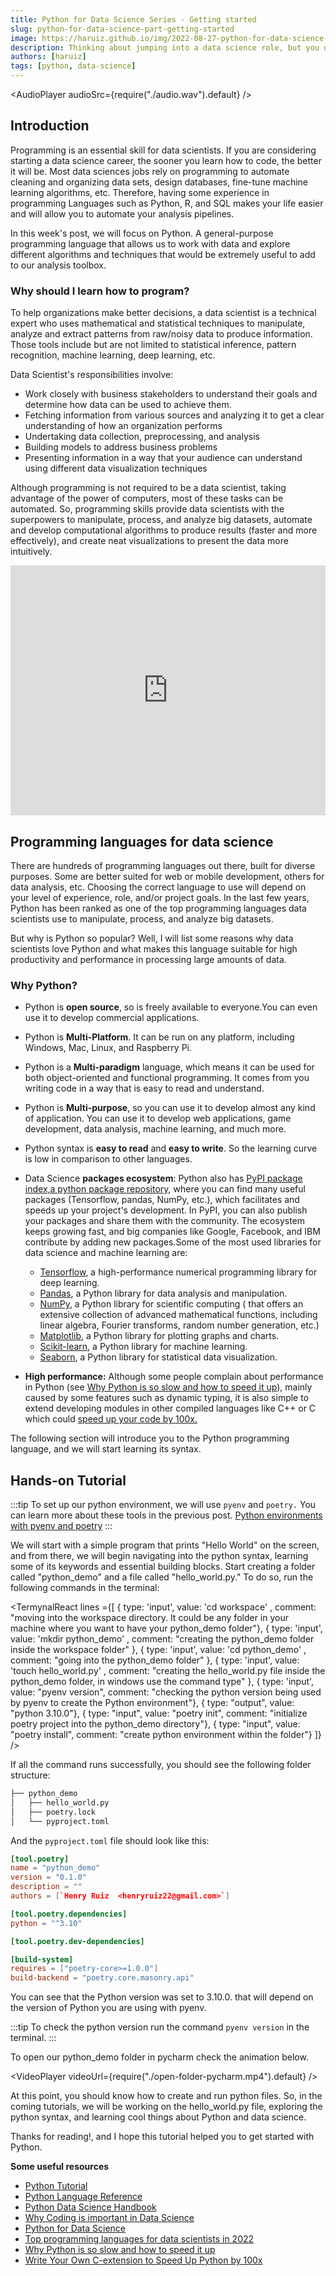 ```yaml
---
title: Python for Data Science Series - Getting started
slug: python-for-data-science-part-getting-started
image: https://haruiz.github.io/img/2022-08-27-python-for-data-science-getting-started-og-image.jpg
description: Thinking about jumping into a data science role, but you don't know why you should learn how to program and which programming language to choose? In this post, I will show you how to use python and discuss why this programming language is considered one of the top used in data science. 
authors: [haruiz]
tags: [python, data-science]
---
```



<AudioPlayer audioSrc={require("./audio.wav").default} />

<!--truncate-->


## Introduction

Programming is an essential skill for data scientists. If you are considering starting a data science career, the sooner you learn how to code, the better it will be. Most data sciences jobs rely on programming to automate cleaning and organizing data sets, design databases, fine-tune machine learning algorithms, etc. Therefore, having some experience in programming Languages such as Python, R, and SQL makes your life easier and will allow you to automate your analysis pipelines.

In this week's post, we will focus on Python. A general-purpose programming language that allows us to work with data and explore different algorithms and techniques that would be extremely useful to add to our analysis toolbox.

### Why should I learn how to program?


To help organizations make better decisions,  a data scientist is a technical expert who uses mathematical and statistical techniques to manipulate, analyze and extract patterns from raw/noisy data to produce information. Those tools include but are not limited to statistical inference, pattern recognition, machine learning, deep learning, etc. 

Data Scientist's responsibilities involve:

- Work closely with business stakeholders to understand their goals and determine how data can be used to achieve them.  
- Fetching information from various sources and analyzing it to get a clear understanding of how an organization performs
- Undertaking data collection, preprocessing, and analysis
- Building models to address business problems
-  Presenting information in a way that your audience can understand using different data visualization techniques

Although programming is not required to be a data scientist, taking advantage of the power of computers, most of these tasks can be automated. So, programming skills provide data scientists with the superpowers to manipulate, process, and analyze big datasets, automate and develop computational algorithms to produce results (faster and more effectively), and create neat visualizations to present the data more intuitively.

<iframe width="100%" height="400" src="https://www.youtube.com/embed/dU1xS07N-FA" title="YouTube video player" frameborder="0" allow="accelerometer; autoplay; clipboard-write; encrypted-media; gyroscope; picture-in-picture" allowfullscreen></iframe>

## Programming languages for data science

There are hundreds of programming languages out there, built for diverse purposes. Some are better suited for web or mobile development, others for data analysis, etc. Choosing the correct language to use will depend on your level of experience, role, and/or project goals. In the last few years, Python has been ranked as one of the top programming languages data scientists use to manipulate, process, and analyze big datasets.

But why is Python so popular? Well, I will list some reasons why data scientists love Python and what makes this language suitable for high productivity and performance in processing large amounts of data.

### Why Python?

- Python is **open source**, so is freely available to everyone.You can even use it to develop commercial applications.
- Python is **Multi-Platform**. It can be run on any platform, including Windows, Mac, Linux, and Raspberry Pi.
- Python is a **Multi-paradigm** language, which means it can be used for both object-oriented and functional programming. It comes from you writing code in a way that is easy to read and understand.
- Python is **Multi-purpose**, so you can use it to develop almost any kind of application. You can use it to develop web applications, game development, data analysis, machine learning, and much more.
- Python syntax is **easy to read** and **easy to write**. So the learning curve is low in comparison to other languages.
- Data Science **packages ecosystem**: Python also has [PyPI package index,a python package repository](https://pypi.org/), where you can find many useful packages (Tensorflow, pandas, NumPy, etc.), which facilitates and speeds up your project's development. In PyPI, you can also publish your packages and share them with the community. The ecosystem keeps growing fast, and big companies like Google, Facebook, and IBM contribute by adding new packages.Some of the most used libraries for data science and machine learning are:

  - [Tensorflow](https://www.tensorflow.org/), a high-performance numerical programming library for deep learning.
  - [Pandas](https://pandas.pydata.org/), a Python library for data analysis and manipulation.
  - [NumPy](https://www.numpy.org/), a Python library for scientific computing ( that offers an extensive collection of advanced mathematical functions, including linear algebra, Fourier transforms, random number generation, etc.)
  - [Matplotlib](https://matplotlib.org/), a Python library for plotting graphs and charts.
  - [Scikit-learn](https://scikit-learn.org/stable/index.html), a Python library for machine learning.
  - [Seaborn](https://seaborn.pydata.org/), a Python library for statistical data visualization.

- **High performance:** Although some people complain about performance in Python (see [Why Python is so slow and how to speed it up](https://towardsdatascience.com/why-is-python-so-slow-and-how-to-speed-it-up-485b5a84154e)), mainly caused by some features such as dynamic typing, it is also simple to extend developing modules in other compiled languages like C++ or C which could [speed up your code by 100x.](https://towardsdatascience.com/write-your-own-c-extension-to-speed-up-python-x100-626bb9d166e7)
  
The following section will introduce you to the Python programming language, and we will start learning its syntax.

## Hands-on Tutorial

:::tip
To set up our python environment, we will use `pyenv` and `poetry.` You can learn more about these tools in the previous post.
[Python environments with pyenv and poetry](/blog/python-environments-with-pyenv-and-poetry)
:::

We will start with a simple program that prints "Hello World" on the screen, and from there, we will begin navigating into the python syntax, learning some of its keywords and essential building blocks. Start creating a folder called "python_demo" and a file called "hello_world.py." To do so, run the following commands in the terminal:

<TermynalReact lines ={[
{ type: 'input', value: 'cd workspace' , comment: "moving into the workspace directory. It could be any folder in your machine where you want to have your python_demo folder"},
{ type: 'input', value: 'mkdir python_demo' , comment: "creating the python_demo folder inside the workspace folder" },
{ type: 'input', value: 'cd python_demo' , comment: "going into the python_demo folder" },
{ type: 'input', value: 'touch hello_world.py' , comment: "creating the hello_world.py file inside the python_demo folder, in windows use the command type" },
{ type: 'input', value: "pyenv version", comment: "checking the python version being used by pyenv to create the Python environment"},
{ type: "output", value: "python 3.10.0"},
{ type: "input", value: "poetry init", comment: "initialize poetry project into the python_demo directory"},
{ type: "input", value: "poetry install", comment: "create python environment within the folder"}
]} />

If all the command runs successfully, you should see the following folder structure:
```bash
├── python_demo
│   ├── hello_world.py
│   ├── poetry.lock
│   └── pyproject.toml
```
And the `pyproject.toml` file should look like this:
```toml
[tool.poetry]
name = "python_demo"
version = "0.1.0"
description = ""
authors = [`Henry Ruiz  <henryruiz22@gmail.com>`]

[tool.poetry.dependencies]
python = "^3.10"

[tool.poetry.dev-dependencies]

[build-system]
requires = ["poetry-core>=1.0.0"]
build-backend = "poetry.core.masonry.api"
```
You can see that the Python version was set to 3.10.0. that will depend on the version of Python you are using with pyenv.

:::tip
To check the python version run the command `pyenv version` in the terminal.
:::

To open our python_demo folder in pycharm check the animation below.

<VideoPlayer videoUrl={require("./open-folder-pycharm.mp4").default} />

At this point, you should know how to create and run python files. So, in the coming tutorials, we will be working on the hello_world.py file, exploring the python syntax, and learning cool things about Python and data science.

Thanks for reading!, and I hope this tutorial helped you to get started with Python.


**Some useful resources**

- [Python Tutorial](https://docs.python.org/3/tutorial/)
- [Python Language Reference](https://docs.python.org/3/reference/)
- [Python Data Science Handbook](https://jakevdp.github.io/PythonDataScienceHandbook/)
- [Why Coding is important in Data Science](https://www.dqindia.com/coding-important-data-science/)
- [Python for Data Science](https://www.geeksforgeeks.org/python-for-data-science/)
- [Top programming languages for data scientists in 2022](https://www.datacamp.com/blog/top-programming-languages-for-data-scientists-in-2022)
- [Why Python is so slow and how to speed it up](https://towardsdatascience.com/why-is-python-so-slow-and-how-to-speed-it-up-485b5a84154e)
- [Write Your Own C-extension to Speed Up Python by 100x](https://towardsdatascience.com/write-your-own-c-extension-to-speed-up-python-x100-626bb9d166e7)